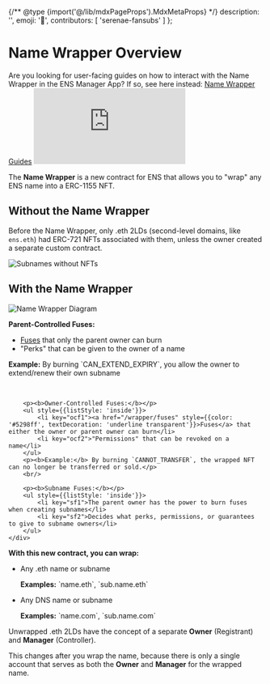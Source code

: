 {/** @type {import('@/lib/mdxPageProps').MdxMetaProps} */}
    description: '',
    emoji: '🎁',
    contributors: [
        'serenae-fansubs'
    ]
};

# Name Wrapper Overview

<Note>
    Are you looking for user-facing guides on how to interact with the Name Wrapper in the ENS Manager App? If so, see here instead: <a href="https://support.ens.domains/en/collections/4194784-name-wrapper-guides">Name Wrapper Guides</a>
</Note>

<iframe className="w-full aspect-video rounded-lg shadow-sm" src="https://www.youtube-nocookie.com/embed/njb7jp5_Qoo?si=YyESSjAk4W5btawz" title="YouTube video player" frameBorder="0" allow="accelerometer; autoplay; clipboard-write; encrypted-media; gyroscope; picture-in-picture; web-share" allowFullScreen></iframe>

The <b>Name Wrapper</b> is a new contract for ENS that allows you to "wrap" any ENS name into a ERC-1155 NFT.

## Without the Name Wrapper

Before the Name Wrapper, only .eth 2LDs (second-level domains, like `ens.eth`) had ERC-721 NFTs associated with them, unless the owner created a separate custom contract.

<div className="card1">
    <img src="/content/namewrapper/namewrapper-overview-subnames.jpg" alt="Subnames without NFTs" />
</div>

## With the Name Wrapper

<div className="card1 not-prose grid grid-cols-1 md:grid-cols-2">
  <div className="flex flex-col">
    <div className="grow p-4 flex items-center justify-center">
        <img src="/content/namewrapper/namewrapper-overview-wrapped.jpg" alt="Name Wrapper Diagram" />
    </div>
  </div>
  <div className="flex flex-col border-l border-ens-light-border dark:border-ens-dark-border">
    <div className="grow p-4 flow items-left justify-left">
        <p><b>Parent-Controlled Fuses:</b></p>
        <ul style={{listStyle: 'inside'}}>
            <li key="pcf1"><a href="/wrapper/fuses" style={{color: '#5298ff', textDecoration: 'underline transparent'}}>Fuses</a> that only the parent owner can burn</li>
            <li key="pcf2">"Perks" that can be given to the owner of a name</li>
        </ul>
        <p><b>Example:</b> By burning `CAN_EXTEND_EXPIRY`, you allow the owner to extend/renew their own subname</p>
        <br/>

        <p><b>Owner-Controlled Fuses:</b></p>
        <ul style={{listStyle: 'inside'}}>
            <li key="ocf1"><a href="/wrapper/fuses" style={{color: '#5298ff', textDecoration: 'underline transparent'}}>Fuses</a> that either the owner or parent owner can burn</li>
            <li key="ocf2">"Permissions" that can be revoked on a name</li>
        </ul>
        <p><b>Example:</b> By burning `CANNOT_TRANSFER`, the wrapped NFT can no longer be transferred or sold.</p>
        <br/>

        <p><b>Subname Fuses:</b></p>
        <ul style={{listStyle: 'inside'}}>
            <li key="sf1">The parent owner has the power to burn fuses when creating subnames</li>
            <li key="sf2">Decides what perks, permissions, or guarantees to give to subname owners</li>
        </ul>
    </div>
  </div>
</div>

<b>With this new contract, you can wrap:</b>
<ul>
    <li key="wrapex1">
        <p>Any .eth name or subname</p>
        <p><b>Examples:</b> `name.eth`, `sub.name.eth`</p>
    </li>
    <li key="wrapex2">
        <p>Any DNS name or subname</p>
        <p><b>Examples:</b> `name.com`, `sub.name.com`</p>
    </li>
</ul>

Unwrapped .eth 2LDs have the concept of a separate **Owner** (Registrant) and **Manager** (Controller). 

This changes after you wrap the name, because there is only a single account that serves as both the **Owner** and **Manager** for the wrapped name.
